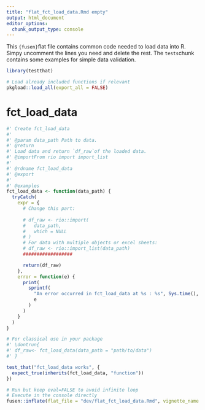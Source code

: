 ```yaml
---
title: "flat_fct_load_data.Rmd empty"
output: html_document
editor_options: 
  chunk_output_type: console
---
```


This `{fusen}`flat file contains common code needed to load data into R. Simpy
uncomment the lines you need and delete the rest. The `tests`chunk contains some examples for simple data validation.

```r
library(testthat)
```

```r
# Load already included functions if relevant
pkgload::load_all(export_all = FALSE)
```

# fct_load_data

```r
#' Create fct_load_data
#'
#' @param data_path Path to data.
#' @return
#' Load data and return `df_raw`of the loaded data.
#' @importFrom rio import import_list
#'
#' @rdname fct_load_data
#' @export
#'
#' @examples
fct_load_data <- function(data_path) {
  tryCatch(
    expr = {
      # Change this part:
      
      # df_raw <- rio::import(
      #   data_path,
      #   which = NULL
      # )
      # For data with multiple objects or excel sheets:
      # df_raw <- rio::import_list(data_path)
      ##################

      return(df_raw)
    },
    error = function(e) {
      print(
        sprintf(
          "An error occurred in fct_load_data at %s : %s", Sys.time(),
          e
        )
      )
    }
  )
}
```

```r
# For classical use in your package
#' \dontrun{
#' df_raw<- fct_load_data(data_path = "path/to/data")
#' }
```

```r
test_that("fct_load_data works", {
  expect_true(inherits(fct_load_data, "function"))
})
```

```r
# Run but keep eval=FALSE to avoid infinite loop
# Execute in the console directly
fusen::inflate(flat_file = "dev/flat_fct_load_data.Rmd", vignette_name = NA)
```
